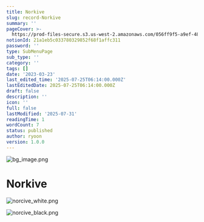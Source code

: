 ```yaml
---
title: Norkive
slug: record-Norkive
summary: ''
pageCover: >-
  https://prod-files-secure.s3.us-west-2.amazonaws.com/056ff9f5-a9ef-486f-8acb-9eef51d06a2d/55a37539-09f5-404b-b90d-d3c58374c693/bg_image.png?X-Amz-Algorithm=AWS4-HMAC-SHA256&X-Amz-Content-Sha256=UNSIGNED-PAYLOAD&X-Amz-Credential=ASIAZI2LB466TJUT7WKK%2F20250731%2Fus-west-2%2Fs3%2Faws4_request&X-Amz-Date=20250731T051428Z&X-Amz-Expires=3600&X-Amz-Security-Token=IQoJb3JpZ2luX2VjEKT%2F%2F%2F%2F%2F%2F%2F%2F%2F%2FwEaCXVzLXdlc3QtMiJIMEYCIQCihCAl0pvHqQczgSKKA3HrHY%2BHtqGkmEK980PBlnZtnQIhALgIRIqpqM3E%2BcSk6bSgBba7cuCBf8xEKBJrlBq05O0tKogECM3%2F%2F%2F%2F%2F%2F%2F%2F%2F%2FwEQABoMNjM3NDIzMTgzODA1IgynyZ%2FuD%2FqYbgnQED4q3AOWJDdUWpyCqf6PVfQwtc49mp3w7SAV07YllYhazi9%2BVmZopQr3a9%2Fw%2BAtypmnhEFcnqwoNDJv2Z536dwJrRbciuoDYvVQQJw%2B8HyspUyywOkF1mirVhLdH0p2ax2kb4uhdV0yPQVJxHrTFlrQF35KfNmnKoW4UNzSQHhVPmR0Yf3Bzu4ZCdZtFra5%2FRRfP7GKoekYkPWntE0JrUwEavz0syRt7z8tjeFqDwMhY243K%2BLeS4FgZUmtSQYjtYb1QX2ndJ1H5hDqdtrh8Rb38t1kf51OcB6KyLEnNmXwzNOJ8oAmmdcDS5d6zyJt%2BKDgOefHuFH%2FVn%2Bh2Z9aCnKtrzuXFaCog68RdxHJhKZesyJIdpYeaLA7nZSpvrz8HKVyVOj4nptOHEK5SE7gJwcv0bfROZ74cX859dw43NC02QDRnphhNrQq1g52yGifOOq5AiLjfNogB9P5uPvs9tismg3cAq9jJrgoj16iHXvFzY61lf8mf1NqFn%2FRoCC%2BB%2BTqjsMKPLhWP8XcJJhhyjM9u2AFRa4NSfaweTtC3nUSDzilppLknRnyYWeTbzVVPuAEhjndki0tW1w0dZPvd5t3FA%2F3%2FQlnRm1q5CzciGyOlvgKzUCfMnL%2B9Ljw%2BzCkzBDCu26vEBjqkAbGIBn4C8RyL46FNZec%2Fcewn4jfqERgHp9O89IR58A8BuNnQgCHfdnp3DYhNcMjSBPx1hBqkiisU5GRXzmttAzXq%2Bh%2FZDywokheHlbJEh4PllhdKnSQx9BfnfUB%2FA6UX7nkvwNNEdpYFxW%2BqzDkKAFKb%2Fm3wGmP%2F3bihLGbGhRx2mtR1KBzhX47YD4qRAN39F3NfC%2F39FaqMFkxvREIjJl9oRAh3&X-Amz-Signature=e6c408f30069183d37f37b6d3e2fca1960984fdc018dff3aee050eefd2b37d4d&X-Amz-SignedHeaders=host&x-amz-checksum-mode=ENABLED&x-id=GetObject
notionId: 21a1eb5c033780329852f68f1affc311
password: ''
type: SubMenuPage
sub_type: ''
category: ''
tags: []
date: '2023-03-23'
last_edited_time: '2025-07-25T06:14:00.000Z'
lastEditedDate: 2025-07-25T06:14:00.000Z
draft: false
description: ''
icon: ''
full: false
lastModified: '2025-07-31'
readingTime: 1
wordCount: 7
status: published
author: ryoon
version: 1.0.0
---
```


![bg_image.png](https://prod-files-secure.s3.us-west-2.amazonaws.com/056ff9f5-a9ef-486f-8acb-9eef51d06a2d/e2f9c584-588c-4b3b-a275-4a207a16b839/bg_image.png?X-Amz-Algorithm=AWS4-HMAC-SHA256&X-Amz-Content-Sha256=UNSIGNED-PAYLOAD&X-Amz-Credential=ASIAZI2LB4664URROZD2%2F20250731%2Fus-west-2%2Fs3%2Faws4_request&X-Amz-Date=20250731T051531Z&X-Amz-Expires=3600&X-Amz-Security-Token=IQoJb3JpZ2luX2VjEKT%2F%2F%2F%2F%2F%2F%2F%2F%2F%2FwEaCXVzLXdlc3QtMiJIMEYCIQCVlwNDJO8FFIRlkgQNjLCla4vpu922n8aHfHDZnnlOdgIhANBdmkAcb%2B%2FiyVfFK3NS97icD5qiq5Pe9R6Q5d9nyZB9KogECM3%2F%2F%2F%2F%2F%2F%2F%2F%2F%2FwEQABoMNjM3NDIzMTgzODA1IgztAVEaPbBBSexqEwwq3AP5dqrhF3EUBNvqzW8wwWlJmZHJlpnUlzwsMJfrxhTa%2FO63gl0xbTJIF0oY%2FZWTj4GNV%2BdCMkaZpGxLE28BnAjHj209nWd6OQzcXzd5u6YKCgzPWPtaWTcjh9gD4T45ZopYg4TDGjJBfwfcPVLorxkOzfQwmGLDdBiMVPamRCkSquasDXGRNKQqsnE7ET%2B2CWi9ZoVGSwrKurM7FqBAqnLF8gvf7cdFM51LqG%2Bfr2tF1FJg1WFF1eWTs3XeYcNaxC703XklkGMF0Xg2%2F9HNQ9%2F3HIgcOkYGa0h%2FdIbBb7FBRwa7j3yhmkOzylhm3MZhBo63Tb9R8mD6QaORik%2FtyJ6cmtXl%2BvC8HGM7n7LZsbIyXxczO9EhhCbn4OqsKA6IT3Xy9fkKNyVQJIeG%2BXwsv28lG6EWIKLLZg2p7zsEwEQktIhUz%2BbG16uBdIQEPiXpgUSzr4QpwAcsMKuNab20ebyxVm3styRzoyDcqfkTE%2B4LOHubUqOYYU3POXytMA5vG9dFILiRBnnT0sw0G2lkTe73yQI2YYCbWqA4Qm2cqXWZqT1W2JanLOTK2fSN0g3FsO9h9ZjIZx9GX4amrplA3l1GgnOM36fK7ON3Nb4%2BD7APaeoDnaX63uJHPYVnKzDT26vEBjqkAaS0T5GjBtx0zBYV7OaKwYBbjmGtVHT8cup3897PWu5e7vCHxH9CaFQCmVriMk0dAS8nnLduc3KEMfJSLoy3vW0MKLEvsRHPjkAwD6TF5LdYHs0OxWPJ7hBbU31hcLdUVua5AXBmxFIQfoOKe6q8WArLdKz7Z1ap6aHYkHgfaxZ%2Bz6mDj2lgsDM8CQCiqVbGRN7Aucym1T3dLnag85%2B6fCdtVYkm&X-Amz-Signature=7e6375b586527f15f74259e69f1d7b185d7667405bf39215145217b6b1eb38e1&X-Amz-SignedHeaders=host&x-amz-checksum-mode=ENABLED&x-id=GetObject)


# Norkive


![norcive_white.png](https://prod-files-secure.s3.us-west-2.amazonaws.com/056ff9f5-a9ef-486f-8acb-9eef51d06a2d/582bea11-8dc2-4dcb-be19-021bb116d2ac/norcive_white.png?X-Amz-Algorithm=AWS4-HMAC-SHA256&X-Amz-Content-Sha256=UNSIGNED-PAYLOAD&X-Amz-Credential=ASIAZI2LB4664URROZD2%2F20250731%2Fus-west-2%2Fs3%2Faws4_request&X-Amz-Date=20250731T051531Z&X-Amz-Expires=3600&X-Amz-Security-Token=IQoJb3JpZ2luX2VjEKT%2F%2F%2F%2F%2F%2F%2F%2F%2F%2FwEaCXVzLXdlc3QtMiJIMEYCIQCVlwNDJO8FFIRlkgQNjLCla4vpu922n8aHfHDZnnlOdgIhANBdmkAcb%2B%2FiyVfFK3NS97icD5qiq5Pe9R6Q5d9nyZB9KogECM3%2F%2F%2F%2F%2F%2F%2F%2F%2F%2FwEQABoMNjM3NDIzMTgzODA1IgztAVEaPbBBSexqEwwq3AP5dqrhF3EUBNvqzW8wwWlJmZHJlpnUlzwsMJfrxhTa%2FO63gl0xbTJIF0oY%2FZWTj4GNV%2BdCMkaZpGxLE28BnAjHj209nWd6OQzcXzd5u6YKCgzPWPtaWTcjh9gD4T45ZopYg4TDGjJBfwfcPVLorxkOzfQwmGLDdBiMVPamRCkSquasDXGRNKQqsnE7ET%2B2CWi9ZoVGSwrKurM7FqBAqnLF8gvf7cdFM51LqG%2Bfr2tF1FJg1WFF1eWTs3XeYcNaxC703XklkGMF0Xg2%2F9HNQ9%2F3HIgcOkYGa0h%2FdIbBb7FBRwa7j3yhmkOzylhm3MZhBo63Tb9R8mD6QaORik%2FtyJ6cmtXl%2BvC8HGM7n7LZsbIyXxczO9EhhCbn4OqsKA6IT3Xy9fkKNyVQJIeG%2BXwsv28lG6EWIKLLZg2p7zsEwEQktIhUz%2BbG16uBdIQEPiXpgUSzr4QpwAcsMKuNab20ebyxVm3styRzoyDcqfkTE%2B4LOHubUqOYYU3POXytMA5vG9dFILiRBnnT0sw0G2lkTe73yQI2YYCbWqA4Qm2cqXWZqT1W2JanLOTK2fSN0g3FsO9h9ZjIZx9GX4amrplA3l1GgnOM36fK7ON3Nb4%2BD7APaeoDnaX63uJHPYVnKzDT26vEBjqkAaS0T5GjBtx0zBYV7OaKwYBbjmGtVHT8cup3897PWu5e7vCHxH9CaFQCmVriMk0dAS8nnLduc3KEMfJSLoy3vW0MKLEvsRHPjkAwD6TF5LdYHs0OxWPJ7hBbU31hcLdUVua5AXBmxFIQfoOKe6q8WArLdKz7Z1ap6aHYkHgfaxZ%2Bz6mDj2lgsDM8CQCiqVbGRN7Aucym1T3dLnag85%2B6fCdtVYkm&X-Amz-Signature=2291b2348d80d3699728364005dd731595c00b94d0f3a35331d092b9023d23ef&X-Amz-SignedHeaders=host&x-amz-checksum-mode=ENABLED&x-id=GetObject)


![norcive_black.png](https://prod-files-secure.s3.us-west-2.amazonaws.com/056ff9f5-a9ef-486f-8acb-9eef51d06a2d/696c16d7-1c34-4325-ba04-b805d4e069cf/norcive_black.png?X-Amz-Algorithm=AWS4-HMAC-SHA256&X-Amz-Content-Sha256=UNSIGNED-PAYLOAD&X-Amz-Credential=ASIAZI2LB4664URROZD2%2F20250731%2Fus-west-2%2Fs3%2Faws4_request&X-Amz-Date=20250731T051531Z&X-Amz-Expires=3600&X-Amz-Security-Token=IQoJb3JpZ2luX2VjEKT%2F%2F%2F%2F%2F%2F%2F%2F%2F%2FwEaCXVzLXdlc3QtMiJIMEYCIQCVlwNDJO8FFIRlkgQNjLCla4vpu922n8aHfHDZnnlOdgIhANBdmkAcb%2B%2FiyVfFK3NS97icD5qiq5Pe9R6Q5d9nyZB9KogECM3%2F%2F%2F%2F%2F%2F%2F%2F%2F%2FwEQABoMNjM3NDIzMTgzODA1IgztAVEaPbBBSexqEwwq3AP5dqrhF3EUBNvqzW8wwWlJmZHJlpnUlzwsMJfrxhTa%2FO63gl0xbTJIF0oY%2FZWTj4GNV%2BdCMkaZpGxLE28BnAjHj209nWd6OQzcXzd5u6YKCgzPWPtaWTcjh9gD4T45ZopYg4TDGjJBfwfcPVLorxkOzfQwmGLDdBiMVPamRCkSquasDXGRNKQqsnE7ET%2B2CWi9ZoVGSwrKurM7FqBAqnLF8gvf7cdFM51LqG%2Bfr2tF1FJg1WFF1eWTs3XeYcNaxC703XklkGMF0Xg2%2F9HNQ9%2F3HIgcOkYGa0h%2FdIbBb7FBRwa7j3yhmkOzylhm3MZhBo63Tb9R8mD6QaORik%2FtyJ6cmtXl%2BvC8HGM7n7LZsbIyXxczO9EhhCbn4OqsKA6IT3Xy9fkKNyVQJIeG%2BXwsv28lG6EWIKLLZg2p7zsEwEQktIhUz%2BbG16uBdIQEPiXpgUSzr4QpwAcsMKuNab20ebyxVm3styRzoyDcqfkTE%2B4LOHubUqOYYU3POXytMA5vG9dFILiRBnnT0sw0G2lkTe73yQI2YYCbWqA4Qm2cqXWZqT1W2JanLOTK2fSN0g3FsO9h9ZjIZx9GX4amrplA3l1GgnOM36fK7ON3Nb4%2BD7APaeoDnaX63uJHPYVnKzDT26vEBjqkAaS0T5GjBtx0zBYV7OaKwYBbjmGtVHT8cup3897PWu5e7vCHxH9CaFQCmVriMk0dAS8nnLduc3KEMfJSLoy3vW0MKLEvsRHPjkAwD6TF5LdYHs0OxWPJ7hBbU31hcLdUVua5AXBmxFIQfoOKe6q8WArLdKz7Z1ap6aHYkHgfaxZ%2Bz6mDj2lgsDM8CQCiqVbGRN7Aucym1T3dLnag85%2B6fCdtVYkm&X-Amz-Signature=3d4866d462126471cb6029c44f49297fa929e28bfafea1d0ed258466237cdc7f&X-Amz-SignedHeaders=host&x-amz-checksum-mode=ENABLED&x-id=GetObject)

